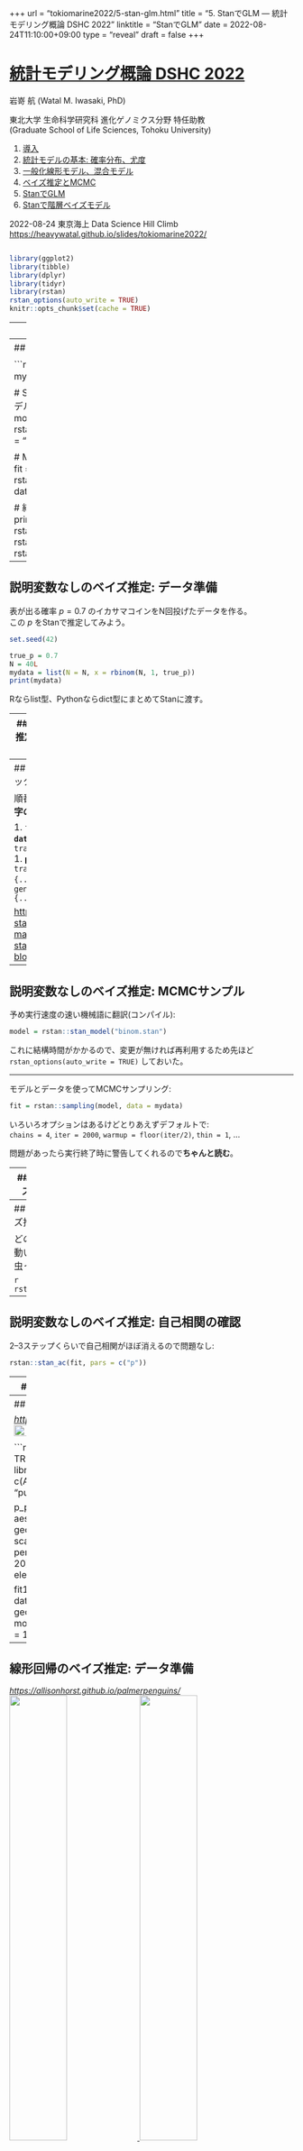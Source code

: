 +++
url = "tokiomarine2022/5-stan-glm.html"
title = "5. StanでGLM — 統計モデリング概論 DSHC 2022"
linktitle = "StanでGLM"
date = 2022-08-24T11:10:00+09:00
type = "reveal"
draft = false
+++

<link rel="stylesheet" href="style.css">

# [統計モデリング概論 DSHC 2022](.)

<div class="author">
岩嵜 航 (Watal M. Iwasaki, PhD)
</div>

<div class="affiliation">
東北大学 生命科学研究科 進化ゲノミクス分野 特任助教<br>
(Graduate School of Life Sciences, Tohoku University)
</div>

<ol>
<li><a href="1-introduction.html">導入</a>
<li><a href="2-stats-model.html">統計モデルの基本: 確率分布、尤度</a>
<li><a href="3-glm.html">一般化線形モデル、混合モデル</a>
<li><a href="4-bayesian.html">ベイズ推定とMCMC</a>
<li class="current-deck"><a href="5-stan-glm.html">StanでGLM</a>
<li><a href="6-stan-hbm.html">Stanで階層ベイズモデル</a>
</ol>

<div class="footnote">
2022-08-24 東京海上 Data Science Hill Climb
<a href="https://heavywatal.github.io/slides/tokiomarine2022/">https://heavywatal.github.io/slides/tokiomarine2022/</a>
</div>

```r
```

```r
library(ggplot2)
library(tibble)
library(dplyr)
library(tidyr)
library(rstan)
rstan_options(auto_write = TRUE)
knitr::opts_chunk$set(cache = TRUE)
```

---
## Stan

<a href="https://mc-stan.org/">
<img src="/slides/image/stan/logo_name.png" width="120" align="right">
</a>

- Stan言語でモデルを書く
- C++を介して機械語に翻訳(コンパイル)するので高速
- RやPythonなどから呼び出して使うのが便利

大部分はRで説明し、部分的にPythonでの練習を挟みます。<br>

聞きながら手元で[tokiomarine2022-stan.ipynb](tokiomarine2022-stan.ipynb)を実行してもいいです。

```r
# install.packages("rstan")
library(rstan)
rstan_options(auto_write = TRUE)
```

---
## おおまかな流れ

```r
# データ準備
mydata

# Stan言語で書いたモデルをコンパイル
model = rstan::stan_model(file = "model.stan")

# MCMCサンプリング
fit = rstan::sampling(model, data = mydata)

# 結果を眺める
print(fit)
rstan::stan_trace(fit)
rstan::stan_hist(fit)
rstan::stan_ac(fit)
```


---
## 説明変数なしのベイズ推定: データ準備

表が出る確率 $p=0.7$ のイカサマコインをN回投げたデータを作る。<br>
この $p$ をStanで推定してみよう。

```r
set.seed(42)
```
```r
true_p = 0.7
N = 40L
mydata = list(N = N, x = rbinom(N, 1, true_p))
print(mydata)
```

Rならlist型、Pythonならdict型にまとめてStanに渡す。


---
## 説明変数なしのベイズ推定: Stan言語でモデル定義

文字列として保持するか、別ファイルに書いておく:

```r
```

- いくつかのブロックに分けて記述する:<br>
  R/Pythonから受け取る `data`, 推定する `parameter`, 本体の `model`.
- 整数型 `int`, 実数型 `real`, それらの配列がある。
- 下限 `lower`, 上限 `upper` を設定できる。


---
## Stan言語の7種のブロック

順番厳守。よく使うのは**太字のやつ**。

1. `functions {...}`
1. **`data {...}`**
1. `transformed data {...}`
1. **`parameters {...}`**
1. `transformed parameters {...}`
1. **`model {...}`**
1. `generated quantities {...}`

<https://mc-stan.org/docs/reference-manual/overview-of-stans-program-blocks.html>


---
## 説明変数なしのベイズ推定: MCMCサンプル

予め実行速度の速い機械語に翻訳(コンパイル):

```r
model = rstan::stan_model("binom.stan")
```

これに結構時間がかかるので、変更が無ければ再利用するため先ほど
`rstan_options(auto_write = TRUE)` しておいた。

<hr>

モデルとデータを使ってMCMCサンプリング:

```r
fit = rstan::sampling(model, data = mydata)
```

いろいろオプションはあるけどとりあえずデフォルトで:<br>
`chains = 4`, `iter = 2000`, `warmup = floor(iter/2)`, `thin = 1`, ...

問題があったら実行終了時に警告してくれるので**ちゃんと読む**。

---
## 説明変数なしのベイズ推定: 結果を眺める

$\hat R$ もほぼ1で $N_\text{eff}$ も大きいのでよさそう。<br>
念のため trace plot も確認しておこう。

```r
print(fit)
```

乱数を使った計算なので(乱数シードを固定しない限り)毎回変わる。


---
## 説明変数なしのベイズ推定: trace plot 確認

どのchainも似た範囲を動いていて、しっかり毛虫っぽい:

```r
rstan::stan_trace(fit)
```

---
## 説明変数なしのベイズ推定: 自己相関の確認

2--3ステップくらいで自己相関がほぼ消えるので問題なし:

```r
rstan::stan_ac(fit, pars = c("p"))
```

---
## 説明変数なしのベイズ推定: 推定結果確認

サンプルサイズNが小さいせいか裾野の広い推定結果。<br>
真の$p$の値も含まれている:

```r
rstan::stan_hist(fit, bins = 30)
```

次はもう少しだけ複雑な例を見てみよう。

---
## 線形回帰のベイズ推定: データ準備

<a href="https://allisonhorst.github.io/palmerpenguins/">
<cite>https://allisonhorst.github.io/palmerpenguins/</cite><br>
<img src="/slides/image/rstats/lter_penguins.png" width="45%">
<img src="/slides/image/rstats/culmen_depth.png" width="45%">
</a>

```r
if (!require(palmerpenguins, quietly = TRUE)) {
  install.packages("palmerpenguins")
  library(palmerpenguins)
}
penguins_colors = c(Adelie = "darkorange", Chinstrap = "purple", Gentoo = "cyan4")

p_penweight = penguins %>%
  ggplot() + aes(body_mass_g, flipper_length_mm) +
  geom_point(shape = 16, alpha = 0.66) +
  scale_color_manual(values = penguins_colors) +
  theme_bw(base_size = 20) +
  theme(panel.grid.minor = element_blank())

fit1 = glm(flipper_length_mm ~ body_mass_g, data = penguins)
p_penweight +
  geom_line(aes(y = pred), data = modelr::add_predictions(penguins, fit1), size = 1, color = "#3366ff")
```


---
## 線形回帰のベイズ推定: データ準備

<a href="https://allisonhorst.github.io/palmerpenguins/">
<cite>https://allisonhorst.github.io/palmerpenguins/</cite><br>
<img src="/slides/image/rstats/lter_penguins.png" width="45%">
<img src="/slides/image/rstats/culmen_depth.png" width="45%">
</a>

`Stan does not support NA` と怒られるので欠損値を取り除いておく:

```r
mydata = penguins %>%
  dplyr::select(c("body_mass_g", "flipper_length_mm")) %>%
  tidyr::drop_na() %>%
  as.list()
mydata$N = length(mydata$body_mass_g)
str(mydata)
```

---
## 単回帰のベイズ推定: Stan言語でモデル定義

切片、傾き、ばらつきを推定する:

```r
```


---
## 単回帰のベイズ推定: MCMCサンプル

予め実行速度の速い機械語に翻訳(コンパイル):

```r
model = rstan::stan_model("penguins.stan")
```

モデルとデータを使ってMCMCサンプリング:

```r
fit = rstan::sampling(model, data = mydata)
```

いろいろオプションはあるけどとりあえずデフォルトで:<br>
`chains = 4`, `iter = 2000`, `warmup = floor(iter/2)`, `thin = 1`, ...

問題があったら実行終了時に警告してくれるので**ちゃんと読む**。

---
## 単回帰のベイズ推定: 結果を眺める

$\hat R$ もほぼ1で $N_\text{eff}$ も大きいのでよさそう。<br>
念のため trace plot も確認しておこう。

```r
print(fit)
```


---
## 単回帰のベイズ推定: trace plot 確認

どのchainも似た範囲を動いていて、しっかり毛虫っぽい:

```r
rstan::stan_trace(fit)
```

---
## 単回帰のベイズ推定: 自己相関の確認

どれもまあまあすぐ消えるので問題なし:

```r
rstan::stan_ac(fit, pars = c("intercept", "slope", "sigma"))
```

---
## 単回帰のベイズ推定: 推定結果確認

正規分布っぽいきれいな形:

```r
rstan::stan_hist(fit, bins = 30)
```

これらの値を使って点推定・区間推定も可能。


---
## 単回帰のベイズ推定: 推定結果で回帰

無事に最尤推定と似たような線が引けた。

```r
coef = rstan::get_posterior_mean(fit)[, "mean-all chains"]
p_penweight +
  geom_abline(intercept = coef["intercept"], slope = coef["slope"], size = 1, color = "#3366ff")
```

---
## 🔰 単回帰の練習問題

TODO

<hr>

☕️ 休憩 + 質疑応答


---
## Stanで重回帰

TODO

```r
fit = rstanarm::stan_glm(flipper_length_mm ~ body_mass_g + species, family = gaussian(), data = penguins)
pred = penguins %>% tidyr::drop_na() %>% tidybayes::add_fitted_draws(fit)
p_penweight + aes(color = species, group = species) +
  ggdist::stat_lineribbon(aes(y = .value), data = pred, size = 0.4) +
  scale_color_manual(values = penguins_colors) +
  scale_fill_brewer(palette = "Greys")
```

---
## 🔰 Stanで重回帰の練習問題

TODO

<hr>

☕️ 休憩 + 質疑応答


---
## Stanでポアソン回帰

TODO

<img src="figure/glm-poisson-1.png">


---
## 🔰 Stanでポアソン回帰の練習問題

TODO

<hr>

☕️ 休憩 + 質疑応答


---
## Stanでロジスティック回帰

TODO

<img src="figure/glm-logistic-1.png">


---
## 🔰 Stanでロジスティック回帰

TODO

<hr>

☕️ 休憩 + 質疑応答

---
## 参考文献

- [データ解析のための統計モデリング入門](https://amzn.to/33suMIZ) 久保拓弥 2012
- [StanとRでベイズ統計モデリング](https://amzn.to/3uwx7Pb) 松浦健太郎 2016
- [RとStanではじめる ベイズ統計モデリングによるデータ分析入門](https://amzn.to/3o1eCzP) 馬場真哉 2019
- [データ分析のための数理モデル入門](https://amzn.to/3uCxTKo) 江崎貴裕 2020
- [分析者のためのデータ解釈学入門](https://amzn.to/3uznzCK) 江崎貴裕 2020
- [統計学を哲学する](https://amzn.to/3ty80Kv) 大塚淳 2020

<a href="6-stan-hbm.html" rel="next" class="readmore">
6. Stanで階層ベイズモデル
</a>
